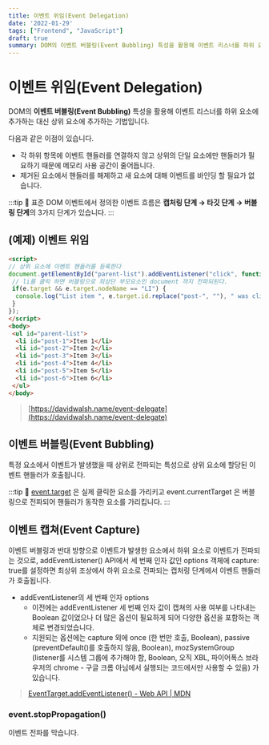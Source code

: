 ```yaml
---
title: 이벤트 위임(Event Delegation)
date: '2022-01-29'
tags: ["Frontend", "JavaScript"]
draft: true
summary: DOM의 이벤트 버블링(Event Bubbling) 특성을 활용해 이벤트 리스너를 하위 요소에 추가하는 대신 상위 요소에 추가하는 기법입니다.
---
```


# 이벤트 위임(Event Delegation)

DOM의 **이벤트 버블링(Event Bubbling)** 특성을 활용해 이벤트 리스너를 하위 요소에 추가하는 대신 상위 요소에 추가하는 기법입니다.

다음과 같은 이점이 있습니다.

* 각 하위 항목에 이벤트 핸들러를 연결하지 않고 상위의 단일 요소에만 핸들러가 필요하기 때문에 메모리 사용 공간이 줄어듭니다.
* 제거된 요소에서 핸들러를 해제하고 새 요소에 대해 이벤트를 바인딩 할 필요가 없습니다.

:::tip
🔑 표준 DOM 이벤트에서 정의한 이벤트 흐름은 **캡처링 단계 → 타깃 단계 → 버블링 단계**의 3가지 단계가 있습니다.
:::

## (예제) 이벤트 위임

```html
<script>
// 상위 요소에 이벤트 핸들러를 등록한다 
document.getElementById("parent-list").addEventListener("click", function(e) {
 // li를 클릭 하면 버블링으로 최상단 부모요소인 document 까지 전파되된다.
 if(e.target && e.target.nodeName == "LI") {
  console.log("List item ", e.target.id.replace("post-", ""), " was clicked!");
 }
});
</script>
<body>
 <ul id="parent-list">
  <li id="post-1">Item 1</li>
  <li id="post-2">Item 2</li>
  <li id="post-3">Item 3</li>
  <li id="post-4">Item 4</li>
  <li id="post-5">Item 5</li>
  <li id="post-6">Item 6</li>
 </ul>
</body>
```

> [https://davidwalsh.name/event-delegate](https://davidwalsh.name/event-delegate)

## 이벤트 버블링(Event Bubbling)

특정 요소에서 이벤트가 발생했을 때 상위로 전파되는 특성으로 상위 요소에 할당된 이벤트 핸들러가 호출됩니다.

:::tip
🔑 [event.target](http://event.target) 은 실제 클릭한 요소를 가리키고 event.currentTarget 은 버블링으로 전파되어 핸들러가 동작한 요소를 가리킵니다.
:::

## 이벤트 캡쳐(Event Capture)

이벤트 버블링과 반대 방향으로 이벤트가 발생한 요소에서 하위 요소로 이벤트가 전파되는 것으로, addEventListener() API에서 세 번째 인자 값인 options 객체에 capture: true를 설정하면 최상위 조상에서 하위 요소로 전파되는 캡처링 단계에서 이벤트 핸들러가 호출됩니다.

* addEventListener의 세 번째 인자 options
  * 이전에는 addEventListener 세 번째 인자 값이 캡쳐의 사용 여부를 나타내는 Boolean 값이었으나 더 많은 옵션이 필요하게 되어 다양한 옵션을 포함하는 객체로 변경되었습니다.
  * 지원되는 옵션에는 capture 외에 once (한 번만 호출, Boolean), passive (preventDefault()를 호출하지 않음, Boolean), mozSystemGroup (listener를 시스템 그룹에 추가해야 함, Boolean, 오직 XBL, 파이어폭스 브라우저의 chrome - 구글 크롬 아님에서 실행되는 코드에서만 사용할 수 있음) 가 있습니다.

> [EventTarget.addEventListener() - Web API | MDN](https://developer.mozilla.org/ko/docs/Web/API/EventTarget/addEventListener)

### event.stopPropagation()

이벤트 전파를 막습니다.
